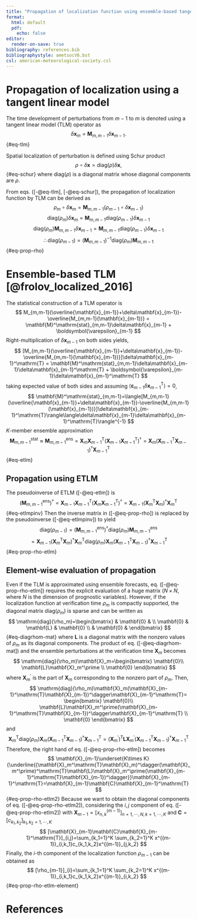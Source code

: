 ```yaml
---
title: "Propagation of localization function using ensemble-based tangent linear model (ETLM)"
format: 
  html: default
  pdf:
    echo: false
editor:
  render-on-save: true
bibliography: references.bib
bibliographystyle: ametsocV6.bst
csl: american-meteorological-society.csl
---
```


# Propagation of localization using a tangent linear model
The time development of perturbations from $m-1$ to $m$ is denoted using a tangent linear model (TLM) operator as
$$
\delta\mathbf{x}_m = \mathbf{M}_{m,m-1}\delta\mathbf{x}_{m-1}.
$${#eq-tlm}

Spatial localization of perturbation is defined using Schur product
$$
\rho \circ \delta\mathbf{x} = \mathrm{diag}(\rho) \delta\mathbf{x},
$${#eq-schur}
where $\mathrm{diag}(\rho)$ is a diagonal matrix whose diagonal components are $\rho$.

From eqs. ([-@eq-tlm], [-@eq-schur]), the propagation of localization function by TLM can be derived as 
$$
\rho_m \circ \delta\mathbf{x}_m = \mathbf{M}_{m,m-1}(\rho_{m-1} \circ \delta\mathbf{x}_{m-1})
$$
$$
\mathrm{diag}(\rho_m)\delta\mathbf{x}_m = \mathbf{M}_{m,m-1}\mathrm{diag}(\rho_{m-1})\delta\mathbf{x}_{m-1}
$$
$$
\mathrm{diag}(\rho_m)\mathbf{M}_{m,m-1}\delta\mathbf{x}_{m-1} = \mathbf{M}_{m,m-1}\mathrm{diag}(\rho_{m-1})\delta\mathbf{x}_{m-1}
$$
$$
\therefore \mathrm{diag}(\rho_{m-1}) = (\mathbf{M}_{m,m-1})^{-1}\mathrm{diag}(\rho_m)\mathbf{M}_{m,m-1}
$${#eq-prop-rho}

# Ensemble-based TLM [@frolov_localized_2016]

The statistical construction of a TLM operator is 
$$
M_{m,m-1}(\overline{\mathbf{x}_{m-1}}+\delta\mathbf{x}_{m-1})-\overline{M_{m,m-1}(\mathbf{x}_{m-1})} = \mathbf{M}^\mathrm{stat}_{m,m-1}\delta\mathbf{x}_{m-1} + \boldsymbol{\varepsilon}_{m-1}
$$
Right-multiplication of $\delta\mathbf{x}_{m-1}$ on both sides yields,
$$
[M_{m,m-1}(\overline{\mathbf{x}_{m-1}}+\delta\mathbf{x}_{m-1})-\overline{M_{m,m-1}(\mathbf{x}_{m-1})}]\delta\mathbf{x}_{m-1}^\mathrm{T} = \mathbf{M}^\mathrm{stat}_{m,m-1}\delta\mathbf{x}_{m-1}\delta\mathbf{x}_{m-1}^\mathrm{T} + \boldsymbol{\varepsilon}_{m-1}\delta\mathbf{x}_{m-1}^\mathrm{T}
$$
taking expected value of both sides and assuming $\langle \boldsymbol{\varepsilon}_{m-1}\delta\mathbf{x}_{m-1}^\mathrm{T}\rangle=0$,
$$
\mathbf{M}^\mathrm{stat}_{m,m-1}=\langle[M_{m,m-1}(\overline{\mathbf{x}_{m-1}}+\delta\mathbf{x}_{m-1})-\overline{M_{m,m-1}(\mathbf{x}_{m-1})}]\delta\mathbf{x}_{m-1}^\mathrm{T}\rangle\langle\delta\mathbf{x}_{m-1}\delta\mathbf{x}_{m-1}^\mathrm{T}\rangle^{-1}
$$
$K$-member ensemble approximation
$$
\mathbf{M}^\mathrm{stat}_{m,m-1}\approx \mathbf{M}^\mathrm{ens}_{m,m-1}=\mathbf{X}_m\mathbf{X}_{m-1}^\mathrm{T}(\mathbf{X}_{m-1}\mathbf{X}_{m-1}^\mathrm{T})^\dagger=\mathbf{X}_m(\mathbf{X}_{m-1}^\mathrm{T}\mathbf{X}_{m-1})^\dagger\mathbf{X}_{m-1}^\mathrm{T}
$${#eq-etlm}

## Propagation using ETLM
The pseudoinverse of ETLM ([-@eq-etlm]) is
$$
(\mathbf{M}^\mathrm{ens}_{m,m-1})^\dagger = \mathbf{X}_{m-1}\mathbf{X}_{m-1}^\mathrm{T}(\mathbf{X}_m\mathbf{X}_{m-1}^\mathrm{T})^\dagger = \mathbf{X}_{m-1}(\mathbf{X}_m^\mathrm{T}\mathbf{X}_m)^\dagger \mathbf{X}_m^\mathrm{T}
$${#eq-etlmpinv}
Then the inverse matrix in ([-@eq-prop-rho]) is replaced by the pseudoinverse ([-@eq-etlmpinv]) to yield
$$
\mathrm{diag}(\rho_{m-1}) = (\mathbf{M}^\mathrm{ens}_{m,m-1})^\dagger\mathrm{diag}(\rho_m)\mathbf{M}^\mathrm{ens}_{m,m-1} 
$$
$$
= \mathbf{X}_{m-1}(\mathbf{X}_m^\mathrm{T}\mathbf{X}_m)^\dagger \mathbf{X}_m^\mathrm{T}\mathrm{diag}(\rho_m)\mathbf{X}_m(\mathbf{X}_{m-1}^\mathrm{T}\mathbf{X}_{m-1})^\dagger\mathbf{X}_{m-1}^\mathrm{T}
$${#eq-prop-rho-etlm}

## Element-wise evaluation of propagation
Even if the TLM is approximated using ensemble forecasts, eq. ([-@eq-prop-rho-etlm]) requires the explicit evaluation of a huge matrix ($N\times N$, where $N$ is the dimension of prognostic variables). 
However, if the localization function at verification time $\rho_m$ is compactly supported, the diagonal matrix $\mathrm{diag}(\rho_m)$ is sparse and can be written as
$$
\mathrm{diag}(\rho_m)=\begin{bmatrix}
 & \mathbf{0} & \\
 \mathbf{0} & \mathbf{L} & \mathbf{0} \\
 & \mathbf{0} &
\end{bmatrix}
$${#eq-diagrhom-mat}
where $\mathbf{L}$ is a diagonal matrix with the nonzero values of $\rho_m$ as its diagonal components. 
The product of eq. ([-@eq-diagrhom-mat]) and the ensemble perturbations at the verification time $\mathbf{X}_m$ becomes
$$
\mathrm{diag}(\rho_m)\mathbf{X}_m=\begin{bmatrix}
\mathbf{0}\\ \mathbf{L}\mathbf{X}_m^\prime \\ \mathbf{0}
\end{bmatrix}
$$
where $\mathbf{X}_m^\prime$ is the part of $\mathbf{X}_m$ corresponding to the nonzero part of $\rho_m$.
Then, 
$$
\mathrm{diag}(\rho_m)\mathbf{X}_m(\mathbf{X}_{m-1}^\mathrm{T}\mathbf{X}_{m-1})^\dagger\mathbf{X}_{m-1}^\mathrm{T}=
\begin{bmatrix}
\mathbf{0}\\ \mathbf{L}\mathbf{X}_m^\prime(\mathbf{X}_{m-1}^\mathrm{T}\mathbf{X}_{m-1})^\dagger\mathbf{X}_{m-1}^\mathrm{T} \\ \mathbf{0}
\end{bmatrix}
$$
and
$$
\mathbf{X}_m^\mathrm{T}\mathrm{diag}(\rho_m)\mathbf{X}_m(\mathbf{X}_{m-1}^\mathrm{T}\mathbf{X}_{m-1})^\dagger\mathbf{X}_{m-1}^\mathrm{T}=(\mathbf{X}_m^\prime)^\mathrm{T}\mathbf{L}\mathbf{X}_m^\prime(\mathbf{X}_{m-1}^\mathrm{T}\mathbf{X}_{m-1})^\dagger\mathbf{X}_{m-1}^\mathrm{T}
$$
Therefore, the right hand of eq. ([-@eq-prop-rho-etlm]) becomes
$$
\mathbf{X}_{m-1}\underset{K\times K}{\underline{(\mathbf{X}_m^\mathrm{T}\mathbf{X}_m)^\dagger(\mathbf{X}_m^\prime)^\mathrm{T}\mathbf{L}\mathbf{X}_m^\prime(\mathbf{X}_{m-1}^\mathrm{T}\mathbf{X}_{m-1})^\dagger}}\mathbf{X}_{m-1}^\mathrm{T}=\mathbf{X}_{m-1}\mathbf{C}\mathbf{X}_{m-1}^\mathrm{T}
$${#eq-prop-rho-etlm2}
Because we want to obtain the diagonal components of eq. ([-@eq-prop-rho-etlm2]), considering the $i,j$ component of eq. ([-@eq-prop-rho-etlm2]) with $\mathbf{X}_{m-1}=[x^{(m-1)}_{n,k}]_{n=1,\cdots,N,k=1,\cdots,K}$ and $\mathbf{C}=[c_{k_1,k_2}]_{k_1,k_2=1,\cdots,K}$
$$
[\mathbf{X}_{m-1}\mathbf{C}\mathbf{X}_{m-1}^\mathrm{T}]_{i,j}=\sum_{k_1=1}^K \sum_{k_2=1}^K x^{(m-1)}_{i,k_1}c_{k_1,k_2}x^{(m-1)}_{j,k_2}
$$
Finally, the $i$-th component of the localization function $\rho_{m-1}$ can be obtained as
$$
[\rho_{m-1}]_{i}=\sum_{k_1=1}^K \sum_{k_2=1}^K x^{(m-1)}_{i,k_1}c_{k_1,k_2}x^{(m-1)}_{i,k_2}
$${#eq-prop-rho-etlm-element}

# References {.unnumbered}
::: {#refs}
:::
